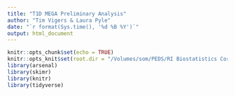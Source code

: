 ```yaml
---
title: "T1D MEGA Preliminary Analysis"
author: "Tim Vigers & Laura Pyle"
date: "`r format(Sys.time(), '%d %B %Y')`"
output: html_document
---
```


```r
knitr::opts_chunk$set(echo = TRUE)
knitr::opts_knit$set(root.dir = "/Volumes/som/PEDS/RI Biostatistics Core/Shared/Shared Projects/Laura/BDC/Projects")
library(arsenal)
library(skimr)
library(knitr)
library(tidyverse)
```

```r

```